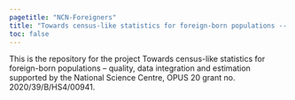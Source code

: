 ```yaml
---
pagetitle: "NCN-Foreigners"
title: "Towards census-like statistics for foreign-born populations -- quality, data integration and estimation"
toc: false
---
```


::: {.lead}
This is the repository for the project Towards census-like statistics for foreign-born populations -- quality, data integration and estimation supported by the National Science Centre, OPUS 20 grant no. 2020/39/B/HS4/00941.
:::

